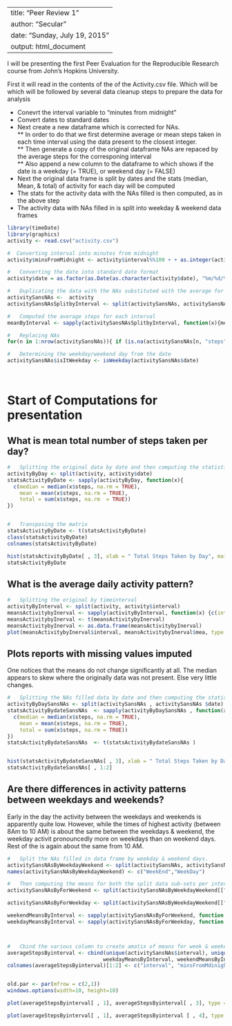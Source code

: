 ----
title: "Peer Review 1"
author: "Secular"
date: "Sunday, July 19, 2015"
output: html_document
---

I will be presenting the first Peer Evaluation for the Reproducible Research course from John's Hopkins University.

First it will read in the contents of the of the Activity.csv file.  Which will be which will be followed by several data cleanup steps to prepare the data for analysis

*   Conevrt the interval variable to "minutes from midnight"
*   Convert dates to standard dates
*   Next create a new dataframe which is corrected for NAs.  
**   In order to do that we first determine average or mean steps taken in each time interval using the data present to the closest integer.  
**   Then generate a copy of the original dataframe NAs are repaced by the average steps for the corresponing interval  
**  Also append a new column to the dataframe to which shows if the date is a weekday (= TRUE), or weekend day (= FALSE)
*   Next the original data frame is split by dates and the stats (median, Mean, & total) of activity for each day will be computed
*   The stats for the activity data with the NAs filled is then computed, as in the above step
*   The activity data with NAs filled in is split into weekday & weekend data frames

```r
library(timeDate)
library(graphics)
activity <- read.csv("activity.csv")

#  Converting interval into minutes from midnight
activity$minsFromMidnight <- activity$interval%%100 + + as.integer(activity$interval/100)*60 

#   Converting the date into standard date format
activity$date = as.factor(as.Date(as.character(activity$date), "%m/%d/%Y"))

#   Duplicating the data with the NAs substituted with the average for the corresponding interval
activitySansNAs <-  activity
activitySansNAsSplitbyInterval <- split(activitySansNAs, activitySansNAs$interval)

#   Computed the average steps for each interval
meanByInterval <- sapply(activitySansNAsSplitbyInterval, function(x){mean = floor(mean(x$steps,na.rm = TRUE) + 0.5)})

#   Replacing NAs
for(n in 1:nrow(activitySansNAs)){ if (is.na(activitySansNAs[n, "steps"])){ activitySansNAs[n, "steps"] <- meanByInterval[as.character(activitySansNAs[n,"interval"])]}}

#   Determining the weekday/weekend day from the date
activitySansNAs$isItWeekday <- isWeekday(activitySansNAs$date)




```

#    Start of Computations for presentation
##      What is mean total number of steps taken per day?

```r

#   Splitting the original data by date and then computing the statistics
activityByDay <- split(activity, activity$date)
statsActivityByDate <- sapply(activityByDay, function(x){
  c(median = median(x$steps, na.rm = TRUE), 
    mean = mean(x$steps, na.rm = TRUE), 
    total = sum(x$steps, na.rm  = TRUE))
})


#   Transposing the matrix
statsActivityByDate <- t(statsActivityByDate)
class(statsActivityByDate)
colnames(statsActivityByDate)

hist(statsActivityByDate[ , 3], xlab = " Total Steps Taken by Day", main = " Histogram of Total Steps Taken Each Day")
statsActivityByDate
```

##   What is the average daily activity pattern?

```r

#   Splitting the original by timeinterval
activityByInterval <- split(activity, activity$interval)
meansActivitybyInerval <- sapply(activityByInterval, function(x) {c(interval = x$interva[1], minsFromMidnight = x$minsFromMidnight[1], mean = mean(x$steps, na.rm = TRUE))})
meansActivitybyInerval <- t(meansActivitybyInerval)
meansActivitybyInerval <- as.data.frame(meansActivitybyInerval)
plot(meansActivitybyInerval$interval, meansActivitybyInerval$mea, type = "l", ylab = "Average Steps Taken in an interval", xlab = "Interval", main = "Average Number of Steps Vs. Interval")


```

##  Plots reports with missing values imputed

One notices that the means do not change significantly at all.  The median appears to skew where the originally data was not present.  Else very little changes.


```r
#   Splitting the NAs filled data by date and then computing the statistics
activityByDaySansNAs <- split(activitySansNAs , activitySansNAs $date)
statsActivityBydateSansNAs  <- sapply(activityByDaySansNAs , function(x){
  c(median = median(x$steps, na.rm = TRUE), 
    mean = mean(x$steps, na.rm = TRUE), 
    total = sum(x$steps, na.rm = TRUE))
})
statsActivityBydateSansNAs  <- t(statsActivityBydateSansNAs )


hist(statsActivityBydateSansNAs[ , 3], xlab = " Total Steps Taken by Day", main = " Histogram of Total Steps Taken Each Day With NAs Imputed")
statsActivityBydateSansNAs[ , 1:2]

```

##   Are there differences in activity patterns between weekdays and weekends?

Early in the day the activity between the weekdays and weekends is apparently quite low.  However, while the times of highest activity (between 8Am to 10 AM) is about the same between the weekdays & weekend, the weekday activit pronouncedly more on weekdays than on weekend days.  Rest of the is again about the same from 10 AM.

```r
#   Split the NAs filled in data frame by weekday & weekend days.
activitySansNAsByWeekdayWeekend <- split(activitySansNAs, activitySansNAs$isItWeekday)
names(activitySansNAsByWeekdayWeekend) <- c("WeekEnd","WeekDay")

#   Then computing the means for both the split data sub-sets per interval 
activitySansNAsByForWeekend <- split(activitySansNAsByWeekdayWeekend[["WeekEnd"]], activitySansNAsByWeekdayWeekend[["WeekEnd"]]$interval)

activitySansNAsByForWeekday <- split(activitySansNAsByWeekdayWeekend[["WeekDay"]], activitySansNAsByWeekdayWeekend[["WeekDay"]]$interval)

weekendMeansByInterval <- sapply(activitySansNAsByForWeekend, function (x) { weekendMeans = mean(x$steps)})
weekdayMeansByInterval <- sapply(activitySansNAsByForWeekday, function (x) { weekendMeans = mean(x$steps)})



#   Cbind the various column to create amatix of means for week & weekend days
averageStepsByinterval <- cbind(unique(activitySansNAs$interval), unique(activitySansNAs$minsFromMidnight), 
                               weekdayMeansByInterval, weekendMeansByInterval)
colnames(averageStepsByinterval)[1:2] <- c("interval", "minsFromMdinight")


old.par <- par(mfrow = c(2,1))
windows.options(width=10, height=10)

plot(averageStepsByinterval[ , 1], averageStepsByinterval[ , 3], type = "l", xlab = "Interval", ylab = "WeekDay Steps", main = "Comparison Plots Between Weekday/WeekEnd Workouts")

plot(averageStepsByinterval[ , 1], averageStepsByinterval [ , 4], type = "l", xlab = "Interval", ylab = "WeekEnd Steps")



```



